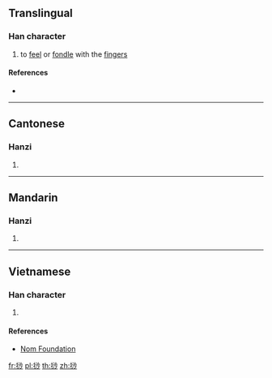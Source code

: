 {{character info/new}}
==Translingual==

===Han character===
{{Han char|rn=64|rad=手|as=07|sn=10|four=|canj=QEFH|ids=⿰扌沙}}

# to [[feel]] or [[fondle]] with the [[finger]]s

====References====
* {{Han ref|kx=0431.300|dkj=12095|dj=0781.010|hdz=31887.090|uh=6331|ud=25393}}

----

==Cantonese==

===Hanzi===
{{yue-hanzi|jyut=[[so1]]|y=so1}}

# {{defn|lang=yue|sort=手07}}

----

==Mandarin==

===Hanzi===
{{cmn-hanzi|pin=[[sā]] ([[sa1]])|wg=sa<sup>1</sup>}}

# {{defn|lang=cmn|sort=手07}}

----

==Vietnamese==

===Han character===
{{vi-hantu|sa|rs=手07}}

# {{defn|lang=vi|sort=手07}}

====References====
* [http://nomfoundation.org/common/nom_details.php?codepoint=6331 Nom Foundation]

[[fr:挱]]
[[pl:挱]]
[[th:挱]]
[[zh:挱]]